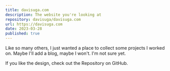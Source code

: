 ```yaml
---
title: davisuga.com
description: The website you're looking at
repository: davisuga/davisuga.com
url: https://davisuga.com
date: 2023-03-28
published: true
---
```


Like so many others, I just wanted a place to collect some projects I worked on. Maybe I'll add a blog, maybe I won't. I'm not sure yet.

If you like the design, check out the Repository on GitHub.
